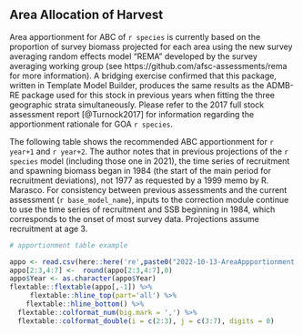 ## Area Allocation of Harvest

Area apportionment for ABC of `r species` is currently based on the proportion of survey biomass projected for each area using the new survey averaging random effects model "REMA" developed by the survey averaging working group (see https://github.com/afsc-assessments/rema for more information).  A bridging exercise confirmed that this package, written in Template Model Builder, produces the same results as the ADMB-RE package used for this stock in previous years when fitting the three geographic strata simultaneously. Please refer to the 2017 full stock assessment report [@Turnock2017] for information regarding the apportionment rationale for GOA `r species`.
 
The following table shows the recommended ABC apportionment for `r year+1` and `r year+2`. The author notes that in previous projections of the `r species` model (including those one in 2021), the time series of recruitment and spawning biomass began in 1984 (the start of the main period for recruitment deviations), not 1977 as requested by a 1999 memo by R. Marasco. For consistency between previous assessments and the current assessment (`r base_model_name`), inputs to the correction module continue to use the time series of recruitment and SSB beginning in 1984, which corresponds to the onset of most survey data. Projections assume recruitment at age 3.


```r
# apportionment table example

appo <- read.csv(here::here('re',paste0("2022-10-13-AreaAppportionment.csv")))
appo[2:3,4:7] <-  round(appo[2:3,4:7],0)
appo$Year <- as.character(appo$Year)
flextable::flextable(appo[,-1]) %>%
     flextable::hline_top(part='all') %>% 
    flextable::hline_bottom() %>%
  flextable::colformat_num(big.mark = ',') %>%
  flextable::colformat_double(i = c(2:3), j = c(3:7), digits = 0)
 
```
 